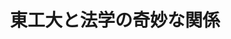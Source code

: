 ﻿---
title: "東工大と法学の奇妙な関係"
category: "リベラルアーツ"
vol: "38"
interviewee: "金子 宏直 "
url: ""
tags: []
pdf: "38-1.pdf"
facephoto: ""
career: ""
preface: "文理融合をテーマとして法学を扱うこのでは、法学と理工リベラルアーツの関係性に重点をおき、法律の人工知能やネット犯罪に対する法、理系技術者の法知識の必要性などの視点から法学の数理的解析の研究を行っています。"
---
